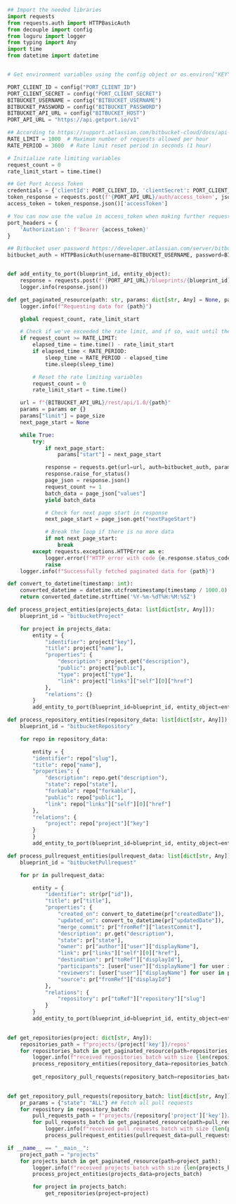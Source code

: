 ```python showLineNumbers

## Import the needed libraries
import requests
from requests.auth import HTTPBasicAuth
from decouple import config
from loguru import logger
from typing import Any
import time
from datetime import datetime


# Get environment variables using the config object or os.environ["KEY"]

PORT_CLIENT_ID = config("PORT_CLIENT_ID")
PORT_CLIENT_SECRET = config("PORT_CLIENT_SECRET")
BITBUCKET_USERNAME = config("BITBUCKET_USERNAME")
BITBUCKET_PASSWORD = config("BITBUCKET_PASSWORD")
BITBUCKET_API_URL = config("BITBUCKET_HOST")
PORT_API_URL = "https://api.getport.io/v1"

## According to https://support.atlassian.com/bitbucket-cloud/docs/api-request-limits/
RATE_LIMIT = 1000  # Maximum number of requests allowed per hour 
RATE_PERIOD = 3600  # Rate limit reset period in seconds (1 hour)

# Initialize rate limiting variables
request_count = 0
rate_limit_start = time.time()

## Get Port Access Token
credentials = {'clientId': PORT_CLIENT_ID, 'clientSecret': PORT_CLIENT_SECRET}
token_response = requests.post(f'{PORT_API_URL}/auth/access_token', json=credentials)
access_token = token_response.json()['accessToken']

# You can now use the value in access_token when making further requests
port_headers = {
	'Authorization': f'Bearer {access_token}'
}

## Bitbucket user password https://developer.atlassian.com/server/bitbucket/how-tos/example-basic-authentication/
bitbucket_auth = HTTPBasicAuth(username=BITBUCKET_USERNAME, password=BITBUCKET_PASSWORD)


def add_entity_to_port(blueprint_id, entity_object):
    response = requests.post(f'{PORT_API_URL}/blueprints/{blueprint_id}/entities?upsert=true&merge=true', json=entity_object, headers=port_headers)
    logger.info(response.json())

def get_paginated_resource(path: str, params: dict[str, Any] = None, page_size: int = 25):
    logger.info(f"Requesting data for {path}")

    global request_count, rate_limit_start

    # Check if we've exceeded the rate limit, and if so, wait until the reset period is over
    if request_count >= RATE_LIMIT:
        elapsed_time = time.time() - rate_limit_start
        if elapsed_time < RATE_PERIOD:
            sleep_time = RATE_PERIOD - elapsed_time
            time.sleep(sleep_time)

        # Reset the rate limiting variables
        request_count = 0
        rate_limit_start = time.time()

    url = f"{BITBUCKET_API_URL}/rest/api/1.0/{path}"
    params = params or {}
    params["limit"] = page_size
    next_page_start = None

    while True:
        try:
            if next_page_start:
                params["start"] = next_page_start

            response = requests.get(url=url, auth=bitbucket_auth, params=params)
            response.raise_for_status()
            page_json = response.json()
            request_count += 1
            batch_data = page_json["values"]
            yield batch_data

            # Check for next page start in response
            next_page_start = page_json.get("nextPageStart")

            # Break the loop if there is no more data
            if not next_page_start:
                break
        except requests.exceptions.HTTPError as e:
            logger.error(f"HTTP error with code {e.response.status_code}, content: {e.response.text}")
            raise
    logger.info(f"Successfully fetched paginated data for {path}")

def convert_to_datetime(timestamp: int):
    converted_datetime = datetime.utcfromtimestamp(timestamp / 1000.0)
    return converted_datetime.strftime('%Y-%m-%dT%H:%M:%SZ')

def process_project_entities(projects_data: list[dict[str, Any]]):
    blueprint_id = "bitbucketProject"

    for project in projects_data:
        entity = {
            "identifier": project["key"],
            "title": project["name"],
            "properties": {
                "description": project.get("description"),
                "public": project["public"],
                "type": project["type"],
                "link": project["links"]["self"][0]["href"]
            },
            "relations": {}
        }
        add_entity_to_port(blueprint_id=blueprint_id, entity_object=entity)

def process_repository_entities(repository_data: list[dict[str, Any]]):
    blueprint_id = "bitbucketRepository"

    for repo in repository_data:

        entity = {
        "identifier": repo["slug"],
        "title": repo["name"],
        "properties": {
            "description": repo.get("description"),
            "state": repo["state"],
            "forkable": repo["forkable"],
            "public": repo["public"],
            "link": repo["links"]["self"][0]["href"]
        },
        "relations": {
            "project": repo["project"]["key"]
        }
        }
        add_entity_to_port(blueprint_id=blueprint_id, entity_object=entity)

def process_pullrequest_entities(pullrequest_data: list[dict[str, Any]]):
    blueprint_id = "bitbucketPullrequest"

    for pr in pullrequest_data:

        entity = {
            "identifier": str(pr["id"]),
            "title": pr["title"],
            "properties": {
                "created_on": convert_to_datetime(pr["createdDate"]),
                "updated_on": convert_to_datetime(pr["updatedDate"]),
                "merge_commit": pr["fromRef"]["latestCommit"],
                "description": pr.get("description"),
                "state": pr["state"],
                "owner": pr["author"]["user"]["displayName"],
                "link": pr["links"]["self"][0]["href"],
                "destination": pr["toRef"]["displayId"],
                "participants": [user["user"]["displayName"] for user in pr.get("participants", [])],
                "reviewers": [user["user"]["displayName"] for user in pr.get("reviewers", [])],
                "source": pr["fromRef"]["displayId"]
            },
            "relations": {
                "repository": pr["toRef"]["repository"]["slug"]
            }
        }
        add_entity_to_port(blueprint_id=blueprint_id, entity_object=entity)
    

def get_repositories(project: dict[str, Any]):
    repositories_path = f"projects/{project['key']}/repos"
    for repositories_batch in get_paginated_resource(path=repositories_path):
        logger.info(f"received repositories batch with size {len(repositories_batch)} from project: {project['key']}")
        process_repository_entities(repository_data=repositories_batch)
    
        get_repository_pull_requests(repository_batch=repositories_batch)
    

def get_repository_pull_requests(repository_batch: list[dict[str, Any]]):
    pr_params = {"state": "ALL"} ## Fetch all pull requests
    for repository in repository_batch:
        pull_requests_path = f"projects/{repository['project']['key']}/repos/{repository['slug']}/pull-requests"
        for pull_requests_batch in get_paginated_resource(path=pull_requests_path, params=pr_params):
            logger.info(f"received pull requests batch with size {len(pull_requests_batch)} from repo: {repository['slug']}")
            process_pullrequest_entities(pullrequest_data=pull_requests_batch)

if __name__ == "__main__":
    project_path = "projects"
    for projects_batch in get_paginated_resource(path=project_path):
        logger.info(f"received projects batch with size {len(projects_batch)}")
        process_project_entities(projects_data=projects_batch)

        for project in projects_batch:
            get_repositories(project=project)
```